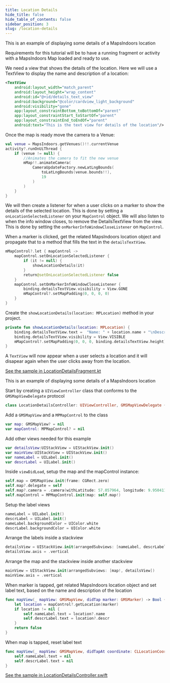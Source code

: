 ```yaml
---
title: Location Details
hide_title: false
hide_table_of_contents: false
sidebar_position: 3
slug: /location-details
---
```



<Tabs groupId="display-rules">
<TabItem value="android" label="Android" default>

This is an example of displaying some details of a MapsIndoors location

Requirements for this tutorial will be to have a running fragment or activity with a MapsIndoors Map loaded and ready to use.

We need a view that shows the details of the location. Here we will use a TextView to display the name and description of a location:

```xml
<TextView
    android:layout_width="match_parent"
    android:layout_height="wrap_content"
    android:id="@+id/details_text_view"
    android:background="@color/cardview_light_background"
    android:visibility="gone"
    app:layout_constraintBottom_toBottomOf="parent"
    app:layout_constraintStart_toStartOf="parent"
    app:layout_constraintEnd_toEndOf="parent"
    android:text="This is the text view for details of the location"/>
```

Once the map is ready move the camera to a Venue:

```kotlin
val venue = MapsIndoors.getVenues()!!.currentVenue
activity?.runOnUiThread {
    if (venue != null) {
        //Animates the camera to fit the new venue
        mMap!!.animateCamera(
            CameraUpdateFactory.newLatLngBounds(
                toLatLngBounds(venue.bounds!!),
                19
            )
        )
    }
}
```

We will then create a listener for when a user clicks on a marker to show the details of the selected location. This is done by setting a `onLocationSelectedListener` on your `MapControl` object. We will also listen to when the info window closes, to remove the DetailsTextView from the view. This is done by setting the `onMarkerInfoWindowCloseListener` on `MapControl`.

When a marker is clicked, get the related MapsIndoors location object and propagate that to a method that fills the text in the `detailsTextView`.

```kotlin
mMapControl?.let { mapControl ->
    mapControl.setOnLocationSelectedListener {
        if (it != null) {
            showLocationDetails(it)
        }
        return@setOnLocationSelectedListener false
    }
    mapControl.setOnMarkerInfoWindowCloseListener {
        binding.detailsTextView.visibility = View.GONE
        mMapControl?.setMapPadding(0, 0, 0, 0)
    }
}
```

Create the `showLocationDetails(location: MPLocation)` method in your project.

```kotlin
private fun showLocationDetails(location: MPLocation) {
    binding.detailsTextView.text =  "Name: " + location.name + "\nDescription: " + location.description
    binding.detailsTextView.visibility = View.VISIBLE
    mMapControl?.setMapPadding(0, 0, 0, binding.detailsTextView.height)
}
```

A `TextView` will now appear when a user selects a location and it will disapear again when the user clicks away from the location.

[See the sample in LocationDetailsFragment.kt](https://github.com/MapsPeople/MapsIndoors-Android-Examples/blob/main/MapsIndoorsSamples/app/src/main/java/com/mapspeople/mapsindoorssamples/ui/locationdetails/LocationDetailsFragment.kt)

</TabItem>
<TabItem value="ios" label="iOS">

This is an example of displaying some details of a MapsIndoors location

Start by creating a `UIViewController` class that conforms to the `GMSMapViewDelegate` protocol

```swift
class LocationDetailsController: UIViewController, GMSMapViewDelegate {
```

Add a `GMSMapView` and a `MPMapControl` to the class

```swift
var map: GMSMapView? = nil
var mapControl: MPMapControl? = nil
```

Add other views needed for this example

```swift
var detailsView:UIStackView = UIStackView.init()
var mainView:UIStackView = UIStackView.init()
var nameLabel = UILabel.init()
var descrLabel = UILabel.init()
```

Inside `viewDidLoad`, setup the map and the mapControl instance:

```swift
self.map = GMSMapView.init(frame: CGRect.zero)
self.map?.delegate = self
self.map?.camera = .camera(withLatitude: 57.057964, longitude: 9.9504112, zoom: 20)
self.mapControl = MPMapControl.init(map: self.map!)
```

Setup the label views

```swift
nameLabel = UILabel.init()
descrLabel = UILabel.init()
nameLabel.backgroundColor = UIColor.white
descrLabel.backgroundColor = UIColor.white
```

Arrange the labels inside a stackview

```swift
detailsView = UIStackView.init(arrangedSubviews: [nameLabel, descrLabel])
detailsView.axis = .vertical
```

Arrange the map and the stackview inside another stackview

```swift
mainView = UIStackView.init(arrangedSubviews: [map!, detailsView])
mainView.axis = .vertical
```

When marker is tapped, get related MapsIndoors location object and set label text, based on the name and description of the location

```swift
func mapView(_ mapView: GMSMapView, didTap marker: GMSMarker) -> Bool {
    let location = mapControl?.getLocation(marker)
    if location != nil {
        self.nameLabel.text = location?.name
        self.descrLabel.text = location?.descr
    }
    return false
}
```

When map is tapped, reset label text

```swift
func mapView(_ mapView: GMSMapView, didTapAt coordinate: CLLocationCoordinate2D) {
    self.nameLabel.text = nil
    self.descrLabel.text = nil
}
```

[See the sample in LocationDetailsController.swift](https://github.com/MapsIndoors/MapsIndoorsIOS/blob/master/Example/DemoSamples/Location%20Details/LocationDetailsController.swift)

</TabItem>
</Tabs>
